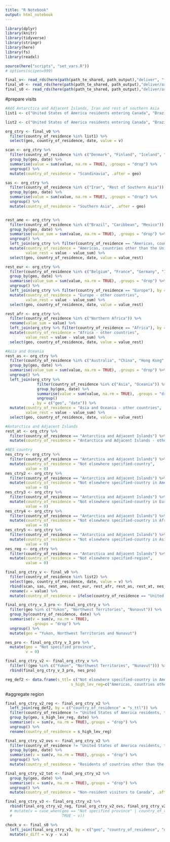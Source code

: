 ```yaml
---
title: "R Notebook"
output: html_notebook
---
```


```r
library(dplyr)
library(knitr)
library(tidyverse)
library(stringr)
library(here)
library(fs)
library(readxl)

source(here("scripts", "set_vars.R"))
# options(scipen=999)
```

```r
final_v<- read_rds(here(path(path_te_shared, path_output),"deliver", "final_v.rds"))
final_v0 <- read_rds(here(path(path_te_shared, path_output),"deliver/archived", "final_v0.rds"))
final_s0 <- read_rds(here(path(path_te_shared, path_output),"deliver/archived", "final_s0.rds"))
```


#prepare visits

```r
#Add Antarctica and Adjacent Islands, Iran and rest of southern Asia
list1 <- c("United States of America residents entering Canada", "Brazil", "Caribbean", "Mexico", "Belgium", "France", "Germany", "Italy", "Netherlands", "Denmark", "Finland", "Iceland", "Norway", "Sweden", "Switzerland", "United Kingdom", "Northern Africa", "Australia", "China", "Hong Kong", "India", "Japan", "New Zealand", "Iran", "Rest of Southern Asia", "Americas, countries other than the United States of America", "Europe", "Africa", "Asia", "Oceania", "Antarctica and Adjacent Islands")

list2 <- c("United States of America residents entering Canada", "Brazil", "Caribbean", "Mexico", "Belgium", "France", "Germany", "Italy", "Netherlands", "Switzerland", "United Kingdom", "Northern Africa", "Australia", "China", "Hong Kong", "India", "Japan", "New Zealand") # took out scandinavia and southern Asia
```

```r
org_ctry <- final_v0 %>%
  filter(country_of_residence %in% list1) %>%
  select(geo, country_of_residence, date, value = v)

scan <- org_ctry %>%
  filter(country_of_residence %in% c("Denmark", "Finland", "Iceland", "Norway", "Sweden")) %>%
  group_by(geo, date) %>%
  summarise(value = sum(value, na.rm = TRUE), .groups = "drop") %>%
  ungroup() %>%
  mutate(country_of_residence = "Scandinavia", .after = geo)

sas <- org_ctry %>%
  filter(country_of_residence %in% c("Iran", "Rest of Southern Asia")) %>%
  group_by(geo, date) %>%
  summarise(value = sum(value, na.rm = TRUE), .groups = "drop") %>%
  ungroup() %>%
  mutate(country_of_residence = "Southern Asia", .after = geo)


rest_ame <- org_ctry %>%
  filter(country_of_residence %in% c("Brazil", "Caribbean", "Mexico")) %>%
  group_by(geo, date) %>%
  summarise(value_sum = sum(value, na.rm = TRUE), .groups = "drop") %>%
  ungroup() %>%
  left_join(org_ctry %>% filter(country_of_residence == "Americas, countries other than the United States of America"), by = c("geo", "date")) %>%
  mutate(country_of_residence = "Americas, countries other than the United States of America - other countries",
         value_rest = value - value_sum) %>%
  select(geo, country_of_residence, date, value = value_rest)

rest_eur <- org_ctry %>%
  filter(country_of_residence %in% c("Belgium", "France", "Germany", "Italy", "Netherlands", "Denmark", "Finland", "Iceland", "Norway", "Sweden", "Switzerland", "United Kingdom")) %>%
  group_by(geo, date) %>%
  summarise(value_sum = sum(value, na.rm = TRUE), .groups = "drop") %>%
  ungroup() %>%
  left_join(org_ctry %>% filter(country_of_residence == "Europe"), by = c("geo", "date")) %>%
  mutate(country_of_residence = "Europe - other countries",
         value_rest = value - value_sum) %>%
  select(geo, country_of_residence, date, value = value_rest)

rest_afr <- org_ctry %>%
  filter(country_of_residence %in% c("Northern Africa")) %>%
  rename(value_sum = value) %>%
  left_join(org_ctry %>% filter(country_of_residence == "Africa"), by = c("geo", "date")) %>%
  mutate(country_of_residence = "Africa - other countries",
         value_rest = value - value_sum) %>%
  select(geo, country_of_residence, date, value = value_rest)

#Asia and Oceania
rest_as <- org_ctry %>%
  filter(country_of_residence %in% c("Australia", "China", "Hong Kong", "India", "Japan", "New Zealand", "Iran", "Rest of Southern Asia")) %>%
  group_by(geo, date) %>%
  summarise(value_sum = sum(value, na.rm = TRUE), .groups = "drop") %>%
  ungroup() %>%
  left_join(org_ctry %>% 
              filter(country_of_residence %in% c("Asia", "Oceania")) %>%
              group_by(geo, date) %>%
              summarise(value = sum(value, na.rm = TRUE), .groups = "drop") %>%
              ungroup()
            , by = c("geo", "date")) %>%
  mutate(country_of_residence = "Asia and Oceania - other countries",
         value_rest = value - value_sum) %>%
  select(geo, country_of_residence, date, value = value_rest)

#Antarctica and Adjacent Islands
rest_at <- org_ctry %>%
  filter(country_of_residence == "Antarctica and Adjacent Islands") %>%
  mutate(country_of_residence = "Antarctica and Adjacent Islands - other countries")

#NES country
nes_ctry <- org_ctry %>%
  filter(country_of_residence == "Antarctica and Adjacent Islands") %>%
  mutate(country_of_residence = "Not elsewhere specified-country",
         value = 0)
nes_ctry2 <- org_ctry %>%
  filter(country_of_residence == "Antarctica and Adjacent Islands") %>%
  mutate(country_of_residence = "Not elsewhere specified-country in Americas, countries other than the United States of America",
         value = 0)
nes_ctry3 <- org_ctry %>%
  filter(country_of_residence == "Antarctica and Adjacent Islands") %>%
  mutate(country_of_residence = "Not elsewhere specified-country in Europe",
         value = 0)
nes_ctry4 <- org_ctry %>%
  filter(country_of_residence == "Antarctica and Adjacent Islands") %>%
  mutate(country_of_residence = "Not elsewhere specified-country in Africa",
         value = 0)
nes_ctry5 <- org_ctry %>%
  filter(country_of_residence == "Antarctica and Adjacent Islands") %>%
  mutate(country_of_residence = "Not elsewhere specified-country in Asia and Oceania",
         value = 0)
nes_reg <- org_ctry %>%
  filter(country_of_residence == "Antarctica and Adjacent Islands") %>%
  mutate(country_of_residence = "Not elsewhere specified-region",
         value = 0)

final_org_ctry_v <- final_v0 %>%
  filter(country_of_residence %in% list2) %>%
  select(geo, country_of_residence, date, value = v) %>%
  rbind(scan, sas, rest_ame, rest_eur, rest_afr, rest_as, rest_at, nes_ctry, nes_ctry2, nes_ctry3, nes_ctry4, nes_ctry5, nes_reg) %>%
  rename(v = value) %>%
  mutate(country_of_residence = ifelse(country_of_residence == "United States of America residents entering Canada", "United States of America residents, tourists (overnight)", country_of_residence))

final_org_ctry_v_3_pro <- final_org_ctry_v %>%
  filter(geo %in% c("Yukon", "Northwest Territories", "Nunavut")) %>%
  group_by(country_of_residence, date) %>%
  summarise(v = sum(v, na.rm = TRUE),
            .groups = "drop") %>%
  ungroup() %>%
  mutate(geo = "Yukon, Northwest Territories and Nunavut")

nes_pro <- final_org_ctry_v_3_pro %>%
  mutate(geo = "Not specified province",
         v = 0)

final_org_ctry_v2 <- final_org_ctry_v %>%
  filter(!(geo %in% c("Yukon", "Northwest Territories", "Nunavut"))) %>%
  rbind(final_org_ctry_v_3_pro, nes_pro)
```

```r
reg_def2 <- data.frame(s_ttl= c("Not elsewhere specified-country in Americas, countries other than the United States of America", "Americas, countries other than the United States of America - other countries", "Mexico", "Caribbean", "Brazil", "Europe - other countries", "Belgium", "France", "Germany", "Netherlands", "Switzerland", "Scandinavia", "United Kingdom", "Italy", "Not elsewhere specified-country in Europe", "Africa - other countries", "Northern Africa", "Not elsewhere specified-country in Africa", "Asia and Oceania - other countries", "China", "Hong Kong", "Japan", "Southern Asia", "India", "Australia", "New Zealand","Not elsewhere specified-country in Asia and Oceania", "Antarctica and Adjacent Islands - other countries", "Not elsewhere specified-country"),
                             s_high_lev_reg=c("Americas, countries other than the United States of America", "Americas, countries other than the United States of America", "Americas, countries other than the United States of America", "Americas, countries other than the United States of America", "Americas, countries other than the United States of America", "Europe", "Europe", "Europe", "Europe", "Europe", "Europe", "Europe", "Europe", "Europe", "Europe", "Africa", "Africa", "Africa", "Asia and Oceania", "Asia and Oceania", "Asia and Oceania", "Asia and Oceania", "Asia and Oceania", "Asia and Oceania", "Asia and Oceania", "Asia and Oceania", "Asia and Oceania", "Antarctica and Adjacent Islands", "Not elsewhere specified-region"))
```

#aggregate region
```r
final_org_ctry_v2_reg <- final_org_ctry_v2 %>%
  left_join(reg_def2, by = c("country_of_residence" = "s_ttl")) %>%
  filter(country_of_residence != "United States of America residents, tourists (overnight)") %>%
  group_by(geo, s_high_lev_reg, date) %>%
  summarise(v = sum(v, na.rm = TRUE),.groups = "drop") %>%
  ungroup() %>%
  rename(country_of_residence = s_high_lev_reg)

final_org_ctry_v2_ovs <- final_org_ctry_v2 %>%
  filter(country_of_residence != "United States of America residents, tourists (overnight)") %>%
  group_by(geo, date) %>%
  summarise(v = sum(v, na.rm = TRUE),.groups = "drop") %>%
  ungroup() %>%
  mutate(country_of_residence = "Residents of countries other than the United States of America", .after = geo)

final_org_ctry_v2_tot <- final_org_ctry_v2 %>%
  group_by(geo, date) %>%
  summarise(v = sum(v, na.rm = TRUE),.groups = "drop") %>%
  ungroup() %>%
  mutate(country_of_residence = "Non-resident visitors to Canada", .after = geo)
```

```r
final_org_ctry_v3 <- final_org_ctry_v2 %>%
  rbind(final_org_ctry_v2_reg, final_org_ctry_v2_ovs, final_org_ctry_v2_tot)
  # mutate(v = case_when(geo == "Not specified province" | country_of_residence %in% c("Not elsewhere specified-country", "Not elsewhere specified-country in Africa", "Not elsewhere specified-country in Americas, countries other than the United States of America", "Not elsewhere specified-country in Asia and Oceania", "Not elsewhere specified-country in Europe", "Not elsewhere specified-region") ~ 0,
  #                      TRUE ~ v))
```

```r
check_v <- final_s0 %>%
  left_join(final_org_ctry_v3, by = c("geo", "country_of_residence", "date")) %>%
  mutate(v_diff = v.y - v.x)
```

